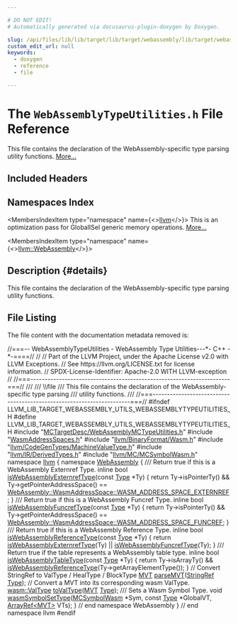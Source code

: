 ```yaml
---

# DO NOT EDIT!
# Automatically generated via docusaurus-plugin-doxygen by Doxygen.

slug: /api/files/lib/lib/target/lib/target/webassembly/lib/target/webassembly/utils/webassemblytypeutilities-h
custom_edit_url: null
keywords:
  - doxygen
  - reference
  - file

---
```





# The `WebAssemblyTypeUtilities.h` File Reference

<DoxygenPage pluginConfig={pluginConfig}>

This file contains the declaration of the WebAssembly-specific type parsing utility functions. <a href="#details">More...</a>

## Included Headers

<IncludesList>
<IncludesListItem
  filePath="MCTargetDesc/WebAssemblyMCTypeUtilities.h"
  permalink="/docs/api/files/lib/lib/target/lib/target/webassembly/lib/target/webassembly/mctargetdesc/webassemblymctypeutilities-h"
  isLocal="true" />
<IncludesListItem
  filePath="WasmAddressSpaces.h"
  permalink="/docs/api/files/lib/lib/target/lib/target/webassembly/lib/target/webassembly/utils/wasmaddressspaces-h"
  isLocal="true" />
<IncludesListItem
  filePath="llvm/BinaryFormat/Wasm.h"
  permalink="/docs/api/files/include/include/llvm/include/llvm/binaryformat/wasm-h"
  isLocal="true" />
<IncludesListItem
  filePath="llvm/CodeGenTypes/MachineValueType.h"
  permalink="/docs/api/files/include/include/llvm/include/llvm/codegentypes/machinevaluetype-h"
  isLocal="true" />
<IncludesListItem
  filePath="llvm/IR/DerivedTypes.h"
  permalink="/docs/api/files/include/include/llvm/include/llvm/ir/derivedtypes-h"
  isLocal="true" />
<IncludesListItem
  filePath="llvm/MC/MCSymbolWasm.h"
  permalink="/docs/api/files/include/include/llvm/include/llvm/mc/mcsymbolwasm-h"
  isLocal="true" />
</IncludesList>

## Namespaces Index

<MembersIndex>

<MembersIndexItem
  type="namespace"
  name={<><a href="/docs/api/namespaces/llvm">llvm</a></>}>
This is an optimization pass for GlobalISel generic memory operations. <a href="/docs/api/namespaces/llvm/#details">More...</a>
</MembersIndexItem>

<MembersIndexItem
  type="namespace"
  name={<><a href="/docs/api/namespaces/llvm/webassembly">llvm::WebAssembly</a></>}>
</MembersIndexItem>

</MembersIndex>

## Description {#details}

This file contains the declaration of the WebAssembly-specific type parsing utility functions.

## File Listing

The file content with the documentation metadata removed is:

<ProgramListing>

<Link id="l00001" /><CodeLine lineNumber="1"><Highlight kind="comment">//===-- WebAssemblyTypeUtilities - WebAssembly Type Utilities---&#42;- C++ -&#42;-====//</Highlight><Highlight kind="normal"></Highlight></CodeLine>
<Link id="l00002" /><CodeLine lineNumber="2"><Highlight kind="normal"></Highlight><Highlight kind="comment">//</Highlight><Highlight kind="normal"></Highlight></CodeLine>
<Link id="l00003" /><CodeLine lineNumber="3"><Highlight kind="normal"></Highlight><Highlight kind="comment">// Part of the LLVM Project, under the Apache License v2.0 with LLVM Exceptions.</Highlight><Highlight kind="normal"></Highlight></CodeLine>
<Link id="l00004" /><CodeLine lineNumber="4"><Highlight kind="normal"></Highlight><Highlight kind="comment">// See https://llvm.org/LICENSE.txt for license information.</Highlight><Highlight kind="normal"></Highlight></CodeLine>
<Link id="l00005" /><CodeLine lineNumber="5"><Highlight kind="normal"></Highlight><Highlight kind="comment">// SPDX-License-Identifier: Apache-2.0 WITH LLVM-exception</Highlight><Highlight kind="normal"></Highlight></CodeLine>
<Link id="l00006" /><CodeLine lineNumber="6"><Highlight kind="normal"></Highlight><Highlight kind="comment">//</Highlight><Highlight kind="normal"></Highlight></CodeLine>
<Link id="l00007" /><CodeLine lineNumber="7"><Highlight kind="normal"></Highlight><Highlight kind="comment">//===----------------------------------------------------------------------===//</Highlight><Highlight kind="comment"></Highlight></CodeLine>
<Link id="l00008" /><CodeLine lineNumber="8"><Highlight kind="comment">///</Highlight></CodeLine>
<Link id="l00009" /><CodeLine lineNumber="9"><Highlight kind="comment">/// \\file</Highlight></CodeLine>
<Link id="l00010" /><CodeLine lineNumber="10"><Highlight kind="comment">/// This file contains the declaration of the WebAssembly-specific type parsing</Highlight></CodeLine>
<Link id="l00011" /><CodeLine lineNumber="11"><Highlight kind="comment">/// utility functions.</Highlight></CodeLine>
<Link id="l00012" /><CodeLine lineNumber="12"><Highlight kind="comment">///</Highlight><Highlight kind="normal"></Highlight></CodeLine>
<Link id="l00013" /><CodeLine lineNumber="13"><Highlight kind="normal"></Highlight><Highlight kind="comment">//===----------------------------------------------------------------------===//</Highlight><Highlight kind="normal"></Highlight></CodeLine>
<Link id="l00014" /><CodeLine lineNumber="14"><Highlight kind="normal"></Highlight></CodeLine>
<Link id="l00015" /><CodeLine lineNumber="15"><Highlight kind="normal"></Highlight><Highlight kind="preprocessor">#ifndef LLVM&#95;LIB&#95;TARGET&#95;WEBASSEMBLY&#95;UTILS&#95;WEBASSEMBLYTYPEUTILITIES&#95;H</Highlight><Highlight kind="normal"></Highlight></CodeLine>
<Link id="l00016" /><CodeLine lineNumber="16"><Highlight kind="normal"></Highlight><Highlight kind="preprocessor">#define LLVM&#95;LIB&#95;TARGET&#95;WEBASSEMBLY&#95;UTILS&#95;WEBASSEMBLYTYPEUTILITIES&#95;H</Highlight><Highlight kind="normal"></Highlight></CodeLine>
<Link id="l00017" /><CodeLine lineNumber="17"><Highlight kind="normal"></Highlight></CodeLine>
<Link id="l00018" /><CodeLine lineNumber="18"><Highlight kind="normal"></Highlight><Highlight kind="preprocessor">#include &quot;<a href="/docs/api/files/lib/lib/target/lib/target/webassembly/lib/target/webassembly/mctargetdesc/webassemblymctypeutilities-h">MCTargetDesc/WebAssemblyMCTypeUtilities.h</a>&quot;</Highlight><Highlight kind="normal"></Highlight></CodeLine>
<Link id="l00019" /><CodeLine lineNumber="19"><Highlight kind="normal"></Highlight><Highlight kind="preprocessor">#include &quot;<a href="/docs/api/files/lib/lib/target/lib/target/webassembly/lib/target/webassembly/utils/wasmaddressspaces-h">WasmAddressSpaces.h</a>&quot;</Highlight><Highlight kind="normal"></Highlight></CodeLine>
<Link id="l00020" /><CodeLine lineNumber="20"><Highlight kind="normal"></Highlight><Highlight kind="preprocessor">#include &quot;<a href="/docs/api/files/include/include/llvm/include/llvm/binaryformat/wasm-h">llvm/BinaryFormat/Wasm.h</a>&quot;</Highlight><Highlight kind="normal"></Highlight></CodeLine>
<Link id="l00021" /><CodeLine lineNumber="21"><Highlight kind="normal"></Highlight><Highlight kind="preprocessor">#include &quot;<a href="/docs/api/files/include/include/llvm/include/llvm/codegentypes/machinevaluetype-h">llvm/CodeGenTypes/MachineValueType.h</a>&quot;</Highlight><Highlight kind="normal"></Highlight></CodeLine>
<Link id="l00022" /><CodeLine lineNumber="22"><Highlight kind="normal"></Highlight><Highlight kind="preprocessor">#include &quot;<a href="/docs/api/files/include/include/llvm/include/llvm/ir/derivedtypes-h">llvm/IR/DerivedTypes.h</a>&quot;</Highlight><Highlight kind="normal"></Highlight></CodeLine>
<Link id="l00023" /><CodeLine lineNumber="23"><Highlight kind="normal"></Highlight><Highlight kind="preprocessor">#include &quot;<a href="/docs/api/files/include/include/llvm/include/llvm/mc/mcsymbolwasm-h">llvm/MC/MCSymbolWasm.h</a>&quot;</Highlight><Highlight kind="normal"></Highlight></CodeLine>
<Link id="l00024" /><CodeLine lineNumber="24"><Highlight kind="normal"></Highlight></CodeLine>
<Link id="l00025" /><CodeLine lineNumber="25"><Highlight kind="normal"></Highlight><Highlight kind="keyword">namespace </Highlight><Highlight kind="normal"><a href="/docs/api/namespaces/llvm">llvm</a> &#123;</Highlight></CodeLine>
<Link id="l00026" /><CodeLine lineNumber="26"><Highlight kind="normal"></Highlight></CodeLine>
<Link id="l00027" /><CodeLine lineNumber="27"><Highlight kind="normal"></Highlight><Highlight kind="keyword">namespace </Highlight><Highlight kind="normal"><a href="/docs/api/namespaces/llvm/webassembly">WebAssembly</a> &#123;</Highlight></CodeLine>
<Link id="l00028" /><CodeLine lineNumber="28"><Highlight kind="normal"></Highlight><Highlight kind="comment"></Highlight></CodeLine>
<Link id="l00029" /><CodeLine lineNumber="29"><Highlight kind="comment">/// Return true if this is a WebAssembly Externref Type.</Highlight><Highlight kind="normal"></Highlight></CodeLine>
<Link id="l00030" /><CodeLine lineNumber="30" lineLink="/docs/api/namespaces/llvm/webassembly/#a1a9e7ebbbd5f298ad775c53afeff637c"><Highlight kind="normal"></Highlight><Highlight kind="keyword">inline</Highlight><Highlight kind="normal"> </Highlight><Highlight kind="keywordtype">bool</Highlight><Highlight kind="normal"> <a href="/docs/api/namespaces/llvm/webassembly/#a1a9e7ebbbd5f298ad775c53afeff637c">isWebAssemblyExternrefType</a>(</Highlight><Highlight kind="keyword">const</Highlight><Highlight kind="normal"> <a href="/docs/api/classes/llvm/type">Type</a> &#42;Ty) &#123;</Highlight></CodeLine>
<Link id="l00031" /><CodeLine lineNumber="31"><Highlight kind="normal">  </Highlight><Highlight kind="keywordflow">return</Highlight><Highlight kind="normal"> Ty-&gt;isPointerTy() &amp;&amp;</Highlight></CodeLine>
<Link id="l00032" /><CodeLine lineNumber="32"><Highlight kind="normal">         Ty-&gt;getPointerAddressSpace() ==</Highlight></CodeLine>
<Link id="l00033" /><CodeLine lineNumber="33"><Highlight kind="normal">             <a href="/docs/api/namespaces/llvm/webassembly/#a4dfe79d002517ae351f8af2245726c78a163c951c2848a11c33a29027580276c5">WebAssembly::WasmAddressSpace::WASM&#95;ADDRESS&#95;SPACE&#95;EXTERNREF</a>;</Highlight></CodeLine>
<Link id="l00034" /><CodeLine lineNumber="34"><Highlight kind="normal">&#125;</Highlight></CodeLine>
<Link id="l00035" /><CodeLine lineNumber="35"><Highlight kind="normal"></Highlight><Highlight kind="comment"></Highlight></CodeLine>
<Link id="l00036" /><CodeLine lineNumber="36"><Highlight kind="comment">/// Return true if this is a WebAssembly Funcref Type.</Highlight><Highlight kind="normal"></Highlight></CodeLine>
<Link id="l00037" /><CodeLine lineNumber="37" lineLink="/docs/api/namespaces/llvm/webassembly/#a5de30f2c5dd4809d2b8261f23e8d7e6e"><Highlight kind="normal"></Highlight><Highlight kind="keyword">inline</Highlight><Highlight kind="normal"> </Highlight><Highlight kind="keywordtype">bool</Highlight><Highlight kind="normal"> <a href="/docs/api/namespaces/llvm/webassembly/#a5de30f2c5dd4809d2b8261f23e8d7e6e">isWebAssemblyFuncrefType</a>(</Highlight><Highlight kind="keyword">const</Highlight><Highlight kind="normal"> <a href="/docs/api/classes/llvm/type">Type</a> &#42;Ty) &#123;</Highlight></CodeLine>
<Link id="l00038" /><CodeLine lineNumber="38"><Highlight kind="normal">  </Highlight><Highlight kind="keywordflow">return</Highlight><Highlight kind="normal"> Ty-&gt;isPointerTy() &amp;&amp;</Highlight></CodeLine>
<Link id="l00039" /><CodeLine lineNumber="39"><Highlight kind="normal">         Ty-&gt;getPointerAddressSpace() ==</Highlight></CodeLine>
<Link id="l00040" /><CodeLine lineNumber="40"><Highlight kind="normal">             <a href="/docs/api/namespaces/llvm/webassembly/#a4dfe79d002517ae351f8af2245726c78af415dccc1391c50d45ec321f55292939">WebAssembly::WasmAddressSpace::WASM&#95;ADDRESS&#95;SPACE&#95;FUNCREF</a>;</Highlight></CodeLine>
<Link id="l00041" /><CodeLine lineNumber="41"><Highlight kind="normal">&#125;</Highlight></CodeLine>
<Link id="l00042" /><CodeLine lineNumber="42"><Highlight kind="normal"></Highlight><Highlight kind="comment"></Highlight></CodeLine>
<Link id="l00043" /><CodeLine lineNumber="43"><Highlight kind="comment">/// Return true if this is a WebAssembly Reference Type.</Highlight><Highlight kind="normal"></Highlight></CodeLine>
<Link id="l00044" /><CodeLine lineNumber="44" lineLink="/docs/api/namespaces/llvm/webassembly/#a6be40d1caf33e1e14d176d2a714b760c"><Highlight kind="normal"></Highlight><Highlight kind="keyword">inline</Highlight><Highlight kind="normal"> </Highlight><Highlight kind="keywordtype">bool</Highlight><Highlight kind="normal"> <a href="/docs/api/namespaces/llvm/webassembly/#a6be40d1caf33e1e14d176d2a714b760c">isWebAssemblyReferenceType</a>(</Highlight><Highlight kind="keyword">const</Highlight><Highlight kind="normal"> <a href="/docs/api/classes/llvm/type">Type</a> &#42;Ty) &#123;</Highlight></CodeLine>
<Link id="l00045" /><CodeLine lineNumber="45"><Highlight kind="normal">  </Highlight><Highlight kind="keywordflow">return</Highlight><Highlight kind="normal"> <a href="/docs/api/namespaces/llvm/webassembly/#a1a9e7ebbbd5f298ad775c53afeff637c">isWebAssemblyExternrefType</a>(Ty) || <a href="/docs/api/namespaces/llvm/webassembly/#a5de30f2c5dd4809d2b8261f23e8d7e6e">isWebAssemblyFuncrefType</a>(Ty);</Highlight></CodeLine>
<Link id="l00046" /><CodeLine lineNumber="46"><Highlight kind="normal">&#125;</Highlight></CodeLine>
<Link id="l00047" /><CodeLine lineNumber="47"><Highlight kind="normal"></Highlight><Highlight kind="comment"></Highlight></CodeLine>
<Link id="l00048" /><CodeLine lineNumber="48"><Highlight kind="comment">/// Return true if the table represents a WebAssembly table type.</Highlight><Highlight kind="normal"></Highlight></CodeLine>
<Link id="l00049" /><CodeLine lineNumber="49" lineLink="/docs/api/namespaces/llvm/webassembly/#a6edd1388aabcf34144b4bbbea08ee00d"><Highlight kind="normal"></Highlight><Highlight kind="keyword">inline</Highlight><Highlight kind="normal"> </Highlight><Highlight kind="keywordtype">bool</Highlight><Highlight kind="normal"> <a href="/docs/api/namespaces/llvm/webassembly/#a6edd1388aabcf34144b4bbbea08ee00d">isWebAssemblyTableType</a>(</Highlight><Highlight kind="keyword">const</Highlight><Highlight kind="normal"> <a href="/docs/api/classes/llvm/type">Type</a> &#42;Ty) &#123;</Highlight></CodeLine>
<Link id="l00050" /><CodeLine lineNumber="50"><Highlight kind="normal">  </Highlight><Highlight kind="keywordflow">return</Highlight><Highlight kind="normal"> Ty-&gt;isArrayTy() &amp;&amp;</Highlight></CodeLine>
<Link id="l00051" /><CodeLine lineNumber="51"><Highlight kind="normal">         <a href="/docs/api/namespaces/llvm/webassembly/#a6be40d1caf33e1e14d176d2a714b760c">isWebAssemblyReferenceType</a>(Ty-&gt;getArrayElementType());</Highlight></CodeLine>
<Link id="l00052" /><CodeLine lineNumber="52"><Highlight kind="normal">&#125;</Highlight></CodeLine>
<Link id="l00053" /><CodeLine lineNumber="53"><Highlight kind="normal"></Highlight></CodeLine>
<Link id="l00054" /><CodeLine lineNumber="54"><Highlight kind="normal"></Highlight><Highlight kind="comment">// Convert StringRef to ValType / HealType / BlockType</Highlight><Highlight kind="normal"></Highlight></CodeLine>
<Link id="l00055" /><CodeLine lineNumber="55"><Highlight kind="normal"></Highlight></CodeLine>
<Link id="l00056" /><CodeLine lineNumber="56"><Highlight kind="normal"><a href="/docs/api/classes/llvm/mvt">MVT</a> <a href="/docs/api/namespaces/llvm/webassembly/#ad633bade17028bdef34a0637c012eeb2">parseMVT</a>(<a href="/docs/api/classes/llvm/stringref">StringRef</a> <a href="/docs/api/classes/llvm/type">Type</a>);</Highlight></CodeLine>
<Link id="l00057" /><CodeLine lineNumber="57"><Highlight kind="normal"></Highlight></CodeLine>
<Link id="l00058" /><CodeLine lineNumber="58"><Highlight kind="normal"></Highlight><Highlight kind="comment">// Convert a MVT into its corresponding wasm ValType.</Highlight><Highlight kind="normal"></Highlight></CodeLine>
<Link id="l00059" /><CodeLine lineNumber="59"><Highlight kind="normal"><a href="/docs/api/namespaces/llvm/wasm/#a0ef8084534e2fa2859faac16914a7ff8">wasm::ValType</a> <a href="/docs/api/namespaces/llvm/webassembly/#a623013f677a44a584a4fad200887a4a0">toValType</a>(<a href="/docs/api/classes/llvm/mvt">MVT</a> <a href="/docs/api/classes/llvm/type">Type</a>);</Highlight></CodeLine>
<Link id="l00060" /><CodeLine lineNumber="60"><Highlight kind="normal"></Highlight><Highlight kind="comment"></Highlight></CodeLine>
<Link id="l00061" /><CodeLine lineNumber="61"><Highlight kind="comment">/// Sets a Wasm Symbol Type.</Highlight><Highlight kind="normal"></Highlight></CodeLine>
<Link id="l00062" /><CodeLine lineNumber="62"><Highlight kind="normal"></Highlight><Highlight kind="keywordtype">void</Highlight><Highlight kind="normal"> <a href="/docs/api/namespaces/llvm/webassembly/#a711350a8af2fb95f4f1ca8cb7fa79374">wasmSymbolSetType</a>(<a href="/docs/api/classes/llvm/mcsymbolwasm">MCSymbolWasm</a> &#42;Sym, </Highlight><Highlight kind="keyword">const</Highlight><Highlight kind="normal"> <a href="/docs/api/classes/llvm/type">Type</a> &#42;GlobalVT,</Highlight></CodeLine>
<Link id="l00063" /><CodeLine lineNumber="63"><Highlight kind="normal">                       <a href="/docs/api/classes/llvm/arrayref">ArrayRef&lt;MVT&gt;</a> VTs);</Highlight></CodeLine>
<Link id="l00064" /><CodeLine lineNumber="64"><Highlight kind="normal"></Highlight></CodeLine>
<Link id="l00065" /><CodeLine lineNumber="65"><Highlight kind="normal">&#125; </Highlight><Highlight kind="comment">// end namespace WebAssembly</Highlight><Highlight kind="normal"></Highlight></CodeLine>
<Link id="l00066" /><CodeLine lineNumber="66"><Highlight kind="normal">&#125; </Highlight><Highlight kind="comment">// end namespace llvm</Highlight><Highlight kind="normal"></Highlight></CodeLine>
<Link id="l00067" /><CodeLine lineNumber="67"><Highlight kind="normal"></Highlight></CodeLine>
<Link id="l00068" /><CodeLine lineNumber="68"><Highlight kind="normal"></Highlight><Highlight kind="preprocessor">#endif</Highlight></CodeLine>

</ProgramListing>

</DoxygenPage>
